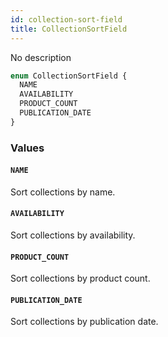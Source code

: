 ```yaml
---
id: collection-sort-field
title: CollectionSortField
---
```



No description

```graphql
enum CollectionSortField {
  NAME
  AVAILABILITY
  PRODUCT_COUNT
  PUBLICATION_DATE
}
```


### Values

#### `NAME` 

Sort collections by name.


#### `AVAILABILITY` 

Sort collections by availability.


#### `PRODUCT_COUNT` 

Sort collections by product count.


#### `PUBLICATION_DATE` 

Sort collections by publication date.




